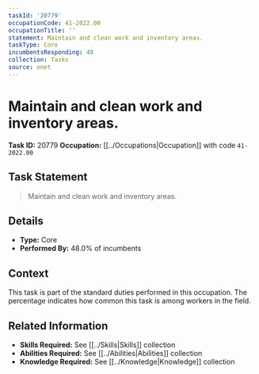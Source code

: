 ```yaml
---
taskId: '20779'
occupationCode: 41-2022.00
occupationTitle: ''
statement: Maintain and clean work and inventory areas.
taskType: Core
incumbentsResponding: 48
collection: Tasks
source: onet
---
```

# Maintain and clean work and inventory areas.

**Task ID:** 20779
**Occupation:** [[../Occupations|Occupation]] with code `41-2022.00`

## Task Statement

> Maintain and clean work and inventory areas.

## Details

- **Type:** Core
- **Performed By:** 48.0% of incumbents

## Context

This task is part of the standard duties performed in this occupation. The percentage indicates how common this task is among workers in the field.

## Related Information

- **Skills Required:** See [[../Skills|Skills]] collection
- **Abilities Required:** See [[../Abilities|Abilities]] collection
- **Knowledge Required:** See [[../Knowledge|Knowledge]] collection
